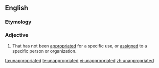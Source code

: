 ==English==

===Etymology===
{{prefix|un|appropriated|lang=en}}

===Adjective===
{{en-adj|-}}

# That has not been [[appropriated]] for a specific use, or [[assign]]ed to a specific person or organization.

[[ta:unappropriated]]
[[te:unappropriated]]
[[vi:unappropriated]]
[[zh:unappropriated]]